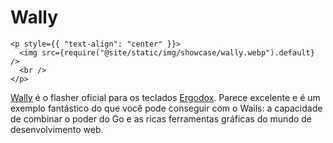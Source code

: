 # Wally

```mdx-code-block
<p style={{ "text-align": "center" }}>
  <img src={require("@site/static/img/showcase/wally.webp").default} />
  <br />
</p>
```

[Wally](https://ergodox-ez.com/pages/wally) é o flasher oficial para os teclados [Ergodox](https://ergodox-ez.com/). Parece excelente e é um exemplo fantástico do que você pode conseguir com o Wails: a capacidade de combinar o poder do Go e as ricas ferramentas gráficas do mundo de desenvolvimento web.
